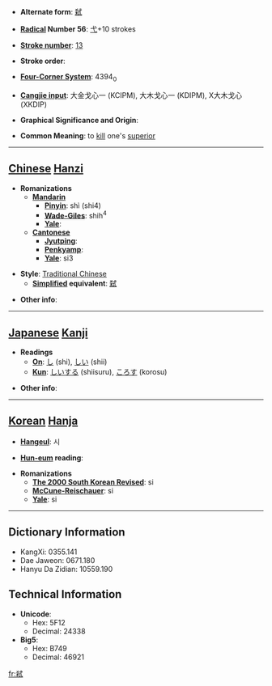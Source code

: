 * '''Alternate form''': [[弑]]

* '''[[Wiktionary:Chinese radical index| Radical]] Number 56''': [[Wiktionary:Chinese radical index 弋|弋]]+10 strokes

* '''[[Wiktionary:Chinese total strokes index|Stroke number]]''': [[Wiktionary:Chinese total strokes index 13|13]]

* '''Stroke order''': 

* '''[[Wiktionary:Chinese four corner index|Four-Corner System]]''': 4394<sub>0</sub>

* '''[[Wiktionary:Chinese Cangjie index|Cangjie input]]''': 大金戈心一 (KCIPM), 大木戈心一 (KDIPM), X大木戈心 (XKDIP)

* '''Graphical Significance and Origin''': 

* '''Common Meaning''': to [[kill]] one's [[superior]]

----

== [[Chinese]] [[Hanzi]] ==

* '''Romanizations'''
** '''[[Mandarin]]'''
*** '''[[Pinyin]]''': shì (shi4)
*** '''[[Wade-Giles]]''': shih<sup>4</sup>
*** '''[[Yale]]''': 
** '''[[Cantonese]]'''
*** '''[[Jyutping]]''':
*** '''[[Penkyamp]]''': 
*** '''[[Yale]]''': si3

* '''Style''': [[Traditional Chinese]] 
** '''[[Simplified Chinese|Simplified]] equivalent''': [[弑]]

* '''Other info''': 

----

== [[Japanese]] [[Kanji]] ==

* '''Readings'''
** '''[[On]]''': [[し]] (shi), [[しい]] (shii)
** '''[[Kun]]''': [[しいする]] (shiisuru), [[ころす]] (korosu)

* '''Other info''':  

----

== [[Korean]] [[Hanja]] ==

* '''[[Hangeul]]''': 시

* '''[[Hun-eum]] reading''': 

* '''Romanizations'''
** '''[[The 2000 South Korean Revised Romanization|The 2000 South Korean Revised]]''': si
** '''[[McCune-Reischauer]]''': si
** '''[[Yale]]''': si

----

== Dictionary Information ==

* KangXi: 0355.141
* Dae Jaweon: 0671.180
* Hanyu Da Zidian: 10559.190

== Technical Information ==

* '''Unicode''':
** Hex: 5F12
** Decimal: 24338
* '''Big5''':
** Hex: B749
** Decimal: 46921

[[fr:弒]]